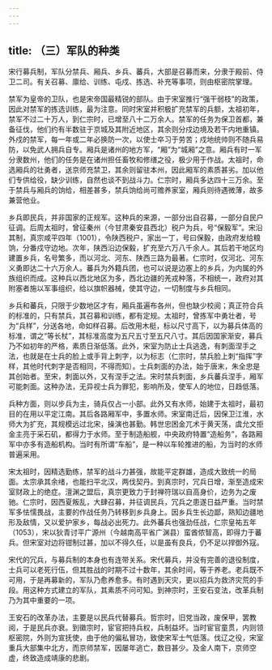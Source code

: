 ```yaml
---
---
---
```

title: （三）军队的种类
---



宋行募兵制，军队分禁兵、厢兵、乡兵、蕃兵，大部是召募而来，分隶于殿前、侍卫二司。有关召募、廪给、训练、屯戍、拣选、补充等事项，则由枢密院掌理。

禁军为皇帝的卫队，也是宋帝国最精锐的部队。由于宋室推行“强干弱枝”的政策，因此对禁军的拣选训练，最为注意。同时宋室并积极扩充禁军的兵额，太祖初年，禁军不过二十万人，到仁宗时，已增至八十二万余人。禁军的任务为保卫首都，兼备征伐，他们约有半数驻于京城及其附近地区，其余则分戍边境及若干内地重镇。外戍的禁军，每一年或二年必换防一次，以使士卒习于劳苦；戍地统帅则不随兵易防，以免武人拥兵自专。厢兵是诸州的地方军，“厢”为“城厢”之意。厢兵有时一军分隶数州，他们的任务是在诸州担任畜牧和修缮之役，极少用于作战。太祖时，命选厢兵的壮勇者，送京师充禁卫，其余则留驻本州，因此厢军的素质甚劣。加以他们专供给役，缺少训练，自然也谈不到战斗力。仁宗时，厢兵多达四十三万余。至于禁兵与厢兵的饷给，相差甚多，禁兵饷给尚可赡养家室，厢兵则待遇微薄，故多兼营他业。

乡兵即民兵，并非国家的正规军。这种兵的来源，一部分出自召募，一部分自民户征调。后周太祖时，曾征秦州（今甘肃秦安县西北）税户为兵，号“保毅军”。宋沿其制，真宗咸平四年（1001），令陕西税户，家出一丁，号曰保毅，由政府发给粮饷，分番戍守边地。次年，陕西沿边保毅，扩充至六万八千余人。其后若干地区均建置乡兵，名号繁多，而以河北、河东、陕西三路为最著。仁宗时，仅河北、河东义勇即达二十六万余人。蕃兵为外籍兵团，也可以说是边塞上的乡兵，为内属的外族组织而成。这种兵以西北地区为多，西北边疆的羌戎种落，不相统一，政府对其附塞者施以军事组织，给以旗帜器械，使其守边，一切制度与乡兵相同。

乡兵和蕃兵，只限于少数地区才有，厢兵虽遍布各州，但也缺少校阅；真正符合兵的标准的，只有禁兵，其召募和训练，都有定规。太祖时，曾拣军中勇壮者，号为“兵样”，分送各地，命如样召募。后改用木梃，标以尺寸高下，以为募兵体高的标准，谓之“等长杖”，其标准高度为五尺五寸至五尺八寸。其后因国家渐安，募兵乃不如初年的严格，素质日渐低落。此外，宋室为防止士兵逃逸，有刺面涅手之法，也就是在士兵的脸上或手背上刺字，以为标志（仁宗时，禁兵脸上刺“指挥”字样，其他时代刺字是否相同，不得而知）。士兵刺面的办法，始于唐末，朱全忠是其创始者。至宋，刺面以外，又有涅手之法。宋时禁兵刺面，乡兵蕃兵涅手，厢军可能刺面。这种办法，无异视士兵为罪犯，影响所及，使军人的地位，日趋低落。

兵种方面，则以步兵为主，骑兵仅占一小部。此外又有水师，始建于太祖时，最初目的在用以平定江南。其后各路厢军中，多置水师。宋室南迁后，因保卫江淮，水师大为扩充，其规模远过北宋，操演也甚勤。韩世忠困金兀术于黄天荡，虞允文拒金主亮于采石矶，都得力于水师。至于制造船舰，中央政府特置“造船务”，各路厢军中亦多有造船机构。当时有所谓“车船”，是一种以车轮推进的船，为当时的水师普遍采用。

宋太祖时，因精选勤练，禁军的战斗力甚强，故能平定群雄，造成大致统一的局面。太宗承其余绪，也能扫平北汉，两伐契丹。到真宗时，冗兵日增，渐至造成宋室财政上的绝症。澶渊之盟后，真宗更致力于封禅符瑞以自高身价，边务为之废驰。仁宗时，因西夏叛乱，大肆召募，并征调民兵，冗兵之患遂日益严重。当时禁军多怯懦畏战，主要的作战任务乃转移到乡兵身上。因乡兵生长边鄙，熟知边疆地形及敌情，又以爱护家乡，每战必出死力。此外蕃兵也强劲任战，仁宗皇祐五年（1053），宋以狄青讨平广源州（今越南高平省广渊县）蛮酋侬智高，即得力于蕃兵。但宋室对边将钳制过甚，加以不得久任，以是虽有良兵，仍不足以捍御外寇。

宋代的冗兵，与募兵制的本身也有连带关系。宋代募兵，并没有完善的退役制度，士兵可以老死行伍，但其胜战的时期不过十数年，其余时间，等于养老。老兵既不可用，于是再募新的，军队乃愈养愈多。有时遇到天灾，更以招兵为救济灾荒的手段。用这种方式建立的军队，其素质不问可知。到神宗时，王安石变法，改革兵制乃为其中重要的一项。

王安石的改革办法，主要是以民兵代替募兵。哲宗时，旧党当政，废保甲，罢教阅，于是民兵亦衰。到徽宗时，宦官把持兵权，兵制益坏。当时宦官童贯，内则领枢密院，外则为宣抚使，由于他的偏私冒功，致使宋军士气低落。伐辽之役，宋室重兵大部集中北方，而京师禁军，因屡年逃亡，数目甚少。及金人南下，京师空虚，终致造成靖康的悲剧。